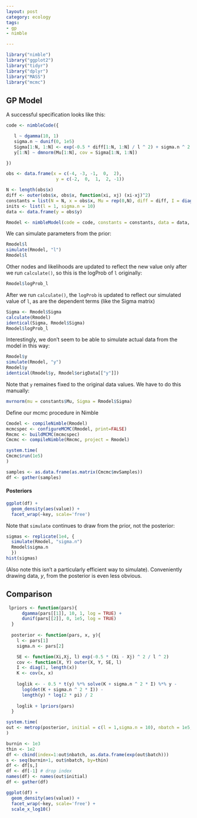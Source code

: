 ```yaml
---
layout: post
category: ecology
tags: 
- gp
- nimble

---
```


```r
library("nimble")
library("ggplot2")
library("tidyr")
library("dplyr")
library("MASS")
library("mcmc")
```


## GP Model ##

A successful specification looks like this:

```r
code <- nimbleCode({

   l ~ dgamma(10, 1) 
   sigma.n ~ dunif(0, 1e5)
   Sigma[1:N, 1:N] <- exp(-0.5 * diff[1:N, 1:N] / l ^ 2) + sigma.n ^ 2 * I[1:N, 1:N]
   y[1:N] ~ dmnorm(Mu[1:N], cov = Sigma[1:N, 1:N])  

})
```


```r
obs <- data.frame(x = c(-4, -3, -1,  0,  2),
                   y = c(-2,  0,  1,  2, -1))

N <- length(obs$x)
diff <- outer(obs$x, obs$x, function(xi, xj) (xi-xj)^2)
constants = list(N = N, x = obs$x, Mu = rep(0,N), diff = diff, I = diag(1,N))
inits <- list(l = 1, sigma.n = 10)
data <- data.frame(y = obs$y)


```

```r
Rmodel <- nimbleModel(code = code, constants = constants, data = data, inits = inits)
```

We can simulate parameters from the prior:

```r
Rmodel$l
simulate(Rmodel, "l")
Rmodel$l
```

Other nodes and likelihoods are updated to reflect the new value only after we run `calculate()`, so this is the logProb of `l` originally:


```r
Rmodel$logProb_l
```

After we run `calculate()`, the `logProb` is updated to reflect our simulated value of `l`, as are the dependent terms (like the Sigma matrix)

```r
Sigma <- Rmodel$Sigma
calculate(Rmodel)
identical(Sigma, Rmodel$Sigma)
Rmodel$logProb_l
```

Interestingly, we don't seem to be able to simulate actual data from the model in this way:

```r
Rmodel$y
simulate(Rmodel, "y")
Rmodel$y
identical(Rmodel$y, Rmodel$origData[["y"]])
```

Note that `y` remaines fixed to the original data values.  We have to do this manually:

```r
mvrnorm(mu = constants$Mu, Sigma = Rmodel$Sigma) 
```

Define our mcmc procedure in Nimble

```r
Cmodel <- compileNimble(Rmodel)
mcmcspec <- configureMCMC(Rmodel, print=FALSE)
Rmcmc <- buildMCMC(mcmcspec)
Cmcmc <- compileNimble(Rmcmc, project = Rmodel)
```

```r
system.time(
Cmcmc$run(1e5)
)
```


```r
samples <- as.data.frame(as.matrix(Cmcmc$mvSamples))
df <- gather(samples)
```


#### Posteriors

```r
ggplot(df) + 
  geom_density(aes(value)) + 
  facet_wrap(~key, scale='free')
```

Note that `simulate` continues to draw from the prior, not the posterior:

```r
sigmas <- replicate(1e4, {
  simulate(Rmodel, "sigma.n")
  Rmodel$sigma.n
  })
hist(sigmas)
```

(Also note this isn't a particularly efficient way to simulate).  Conveniently drawing data, $y$, from the posterior is even less obvious.




## Comparison

```r

 lpriors <- function(pars){
      dgamma(pars[[1]], 10, 1, log = TRUE) +
      dunif(pars[[2]], 0, 1e5, log = TRUE) 
  }
  
  posterior <- function(pars, x, y){ 
    l <- pars[1]
    sigma.n <- pars[2]

    SE <- function(Xi,Xj, l) exp(-0.5 * (Xi - Xj) ^ 2 / l ^ 2)
    cov <- function(X, Y) outer(X, Y, SE, l)
    I <- diag(1, length(x))
    K <- cov(x, x) 
  
    loglik <- - 0.5 * t(y) %*% solve(K + sigma.n ^ 2 * I) %*% y -
      log(det(K + sigma.n ^ 2 * I)) -
      length(y) * log(2 * pi) / 2
    
    loglik + lpriors(pars)
  }
```

```r
system.time(
out <- metrop(posterior, initial = c(l = 1,sigma.n = 10), nbatch = 1e5, x = obs$x, y = obs$y)  
)
```

```r
burnin <- 1e3
thin <- 1e2
df <- cbind(index=1:out$nbatch, as.data.frame(exp(out$batch)))
s <- seq(burnin+1, out$nbatch, by=thin)
df <- df[s,]
df <- df[-1] # drop index
names(df) <- names(out$initial)
df <- gather(df)
```


```r
ggplot(df) + 
  geom_density(aes(value)) + 
  facet_wrap(~key, scale='free') +
  scale_x_log10()
```

